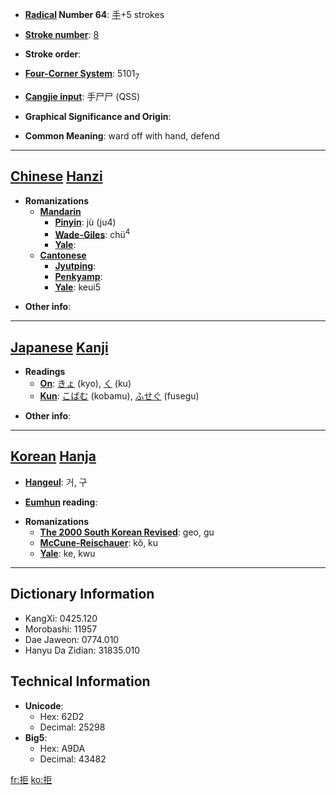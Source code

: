* '''[[Wiktionary:Chinese radical index| Radical]] Number 64''': [[Wiktionary:Chinese radical index 手|手]]+5 strokes

* '''[[Wiktionary:Chinese total strokes index|Stroke number]]''': [[Wiktionary:Chinese total strokes index 8|8]]

* '''Stroke order''': 

* '''[[Wiktionary:Chinese four corner index|Four-Corner System]]''': 5101<sub>7</sub>

* '''[[Wiktionary:Chinese Cangjie index|Cangjie input]]''': 手尸尸 (QSS)

* '''Graphical Significance and Origin''': 

* '''Common Meaning''': ward off with hand, defend

----

== [[Chinese]] [[Hanzi]] ==

* '''Romanizations'''
** '''[[Mandarin]]'''
*** '''[[Pinyin]]''': jù (ju4)
*** '''[[Wade-Giles]]''': chü<sup>4</sup>
*** '''[[Yale]]''': 
** '''[[Cantonese]]'''
*** '''[[Jyutping]]''':
*** '''[[Penkyamp]]''': 
*** '''[[Yale]]''': keui5

* '''Other info''': 

----

== [[Japanese]] [[Kanji]] ==

* '''Readings'''
** '''[[On]]''': [[きょ]] (kyo), [[く]] (ku)
** '''[[Kun]]''': [[こばむ]] (kobamu), [[ふせぐ]] (fusegu)

* '''Other info''':  

----

== [[Korean]] [[Hanja]] ==

* '''[[Hangeul]]''': 거, 구

* '''[[Eumhun]] reading''': 

* '''Romanizations'''
** '''[[The 2000 South Korean Revised Romanization|The 2000 South Korean Revised]]''': geo, gu
** '''[[McCune-Reischauer]]''': kŏ, ku
** '''[[Yale]]''': ke, kwu

----

== Dictionary Information ==

* KangXi: 0425.120
* Morobashi: 11957
* Dae Jaweon: 0774.010
* Hanyu Da Zidian: 31835.010

== Technical Information ==

* '''Unicode''':
** Hex: 62D2
** Decimal: 25298
* '''Big5''':
** Hex: A9DA
** Decimal: 43482

[[fr:拒]]
[[ko:拒]]